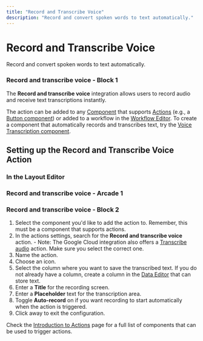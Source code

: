 ```yaml
---
title: "Record and Transcribe Voice"
description: "Record and convert spoken words to text automatically."
---
```


# Record and Transcribe Voice

Record and convert spoken words to text automatically.

### Record and transcribe voice - Block 1

The **Record and transcribe voice** integration allows users to record audio and receive text transcriptions instantly. 

The action can be added to any [Component](/essentials/components) that supports [Actions](/automation/actions) (e.g., a [Button component](/essentials/components/button)) or added to a workflow in the [Workflow Editor](/getting-started/introduction-to-workflows#the-workflow-editor). To create a component that automatically records and transcribes text, try the [Voice Transcription component](/essentials/components/voice-transcription). 

## Setting up the Record and Transcribe Voice Action

### In the Layout Editor



### Record and transcribe voice - Arcade 1

### Record and transcribe voice - Block 2

1. Select the component you'd like to add the action to. Remember, this must be a component that supports actions.
2. In the actions settings, search for the **Record and transcribe voice** action. - Note: The Google Cloud integration also offers a [Transcribe audio](/automation/integrations/google-cloud) action. Make sure you select the correct one.
3. Name the action.
4. Choose an icon.
5. Select the column where you want to save the transcribed text. If you do not already have a column, create a column in the [Data Editor](/getting-started/introduction-to-the-data-editor) that can store text.
6. Enter a **Title** for the recording screen.
7. Enter a **Placeholder** text for the transcription area.
8. Toggle **Auto-record** on if you want recording to start automatically when the action is triggered.
9. Click away to exit the configuration.

Check the [Introduction to Actions](/getting-started/introduction-to-actions) page for a full list of components that can be used to trigger actions.

